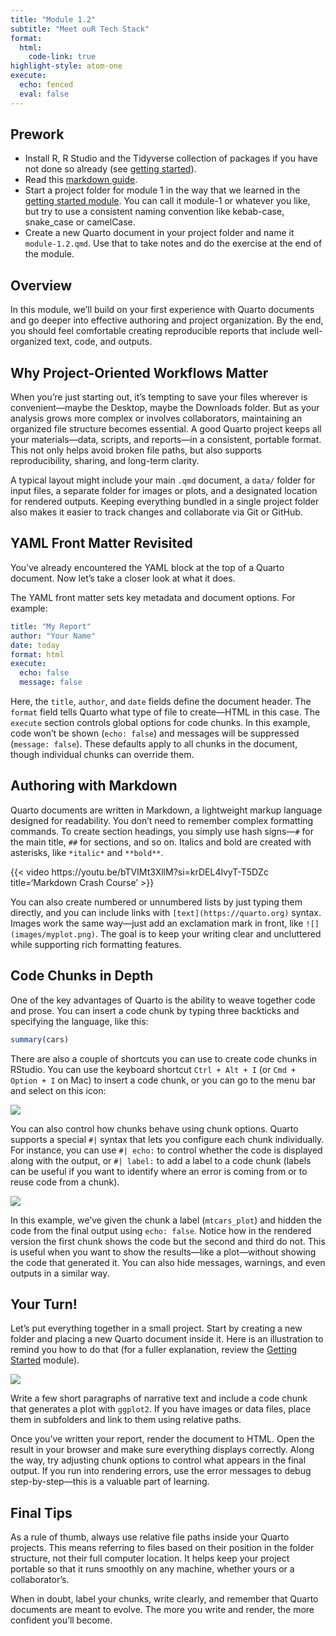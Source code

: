 ```yaml
---
title: "Module 1.2"
subtitle: "Meet ouR Tech Stack"
format: 
  html:
    code-link: true
highlight-style: atom-one
execute: 
  echo: fenced
  eval: false
---
```


::: {.callout-tip}
## Prework
- Install R, R Studio and the Tidyverse collection of packages if you have not done so already (see [getting started](/modules/module-1.1.qmd)).
- Read this [markdown guide](https://www.markdownguide.org/getting-started/).
- Start a project folder for module 1 in the way that we learned in the [getting started module](/modules/module-1.1.qmd). You can call it module-1 or whatever you like, but try to use a consistent naming convention like kebab-case, snake_case or camelCase.
- Create a new Quarto document in your project folder and name it `module-1.2.qmd`. Use that to take notes and do the exercise at the end of the module.
:::

## Overview

In this module, we'll build on your first experience with Quarto documents and go deeper into effective authoring and project organization. By the end, you should feel comfortable creating reproducible reports that include well-organized text, code, and outputs.

## Why Project-Oriented Workflows Matter

When you're just starting out, it's tempting to save your files wherever is convenient—maybe the Desktop, maybe the Downloads folder. But as your analysis grows more complex or involves collaborators, maintaining an organized file structure becomes essential. A good Quarto project keeps all your materials—data, scripts, and reports—in a consistent, portable format. This not only helps avoid broken file paths, but also supports reproducibility, sharing, and long-term clarity.

A typical layout might include your main `.qmd` document, a `data/` folder for input files, a separate folder for images or plots, and a designated location for rendered outputs. Keeping everything bundled in a single project folder also makes it easier to track changes and collaborate via Git or GitHub.

## YAML Front Matter Revisited

You’ve already encountered the YAML block at the top of a Quarto document. Now let’s take a closer look at what it does.

The YAML front matter sets key metadata and document options. For example:

```yaml
title: "My Report"
author: "Your Name"
date: today
format: html
execute:
  echo: false
  message: false
```

Here, the `title`, `author`, and `date` fields define the document header. The `format` field tells Quarto what type of file to create—HTML in this case. The `execute` section controls global options for code chunks. In this example, code won’t be shown (`echo: false`) and messages will be suppressed (`message: false`). These defaults apply to all chunks in the document, though individual chunks can override them.

## Authoring with Markdown

Quarto documents are written in Markdown, a lightweight markup language designed for readability. You don’t need to remember complex formatting commands. To create section headings, you simply use hash signs—`#` for the main title, `##` for sections, and so on. Italics and bold are created with asterisks, like `*italic*` and `**bold**`.

{{< video https://youtu.be/bTVIMt3XllM?si=krDEL4lvyT-T5DZc title='Markdown Crash Course' >}}

You can also create numbered or unnumbered lists by just typing them directly, and you can include links with `[text](https://quarto.org)` syntax. Images work the same way—just add an exclamation mark in front, like `![](images/myplot.png)`. The goal is to keep your writing clear and uncluttered while supporting rich formatting features.

## Code Chunks in Depth

One of the key advantages of Quarto is the ability to weave together code and prose. You can insert a code chunk by typing three backticks and specifying the language, like this:

```r
summary(cars)
```

There are also a couple of shortcuts you can use to create code chunks in RStudio. You can use the keyboard shortcut `Ctrl + Alt + I` (or `Cmd + Option + I` on Mac) to insert a code chunk, or you can go to the menu bar and select on this icon:

![](images/insert-chunk.png){fig-align="center"}

You can also control how chunks behave using chunk options. Quarto supports a special `#|` syntax that lets you configure each chunk individually. For instance, you can use `#| echo: ` to control whether the code is displayed along with the output, or `#| label: ` to add a label to a code chunk (labels can be useful if you want to identify where an error is coming from or to reuse code from a chunk).

![](images/code-chunks.gif){fig-align="center"}

In this example, we’ve given the chunk a label (`mtcars_plot`) and hidden the code from the final output using `echo: false`. Notice how in the rendered version the first chunk shows the code but the second and third do not. This is useful when you want to show the results—like a plot—without showing the code that generated it. You can also hide messages, warnings, and even outputs in a similar way. 

## Your Turn!

Let’s put everything together in a small project. Start by creating a new folder and placing a new Quarto document inside it. Here is an illustration to remind you how to do that (for a fuller explanation, review the [Getting Started](getting-started.qmd) module).

![](images/intro_quarto.gif){fig-align="center"}

Write a few short paragraphs of narrative text and include a code chunk that generates a plot with `ggplot2`. If you have images or data files, place them in subfolders and link to them using relative paths.

Once you’ve written your report, render the document to HTML. Open the result in your browser and make sure everything displays correctly. Along the way, try adjusting chunk options to control what appears in the final output. If you run into rendering errors, use the error messages to debug step-by-step—this is a valuable part of learning.

## Final Tips

As a rule of thumb, always use relative file paths inside your Quarto projects. This means referring to files based on their position in the folder structure, not their full computer location. It helps keep your project portable so that it runs smoothly on any machine, whether yours or a collaborator’s.

When in doubt, label your chunks, write clearly, and remember that Quarto documents are meant to evolve. The more you write and render, the more confident you’ll become.



